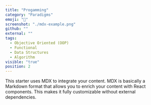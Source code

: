 ```yaml
---
title: "Progamming"
category: "Paradigms"
emoji: "📓"
screenshot: "./mdx-example.png"
github: ""
external: ""
tags:
  - Objective Oriented (OOP)
  - Functional
  - Data Structures
  - Algorithm
visible: "true"
position: 2
---
```


This starter uses MDX to integrate your content. MDX is basically a Markdown format that allows you to enrich your content with React components. This makes it fully customizable without external dependencies.